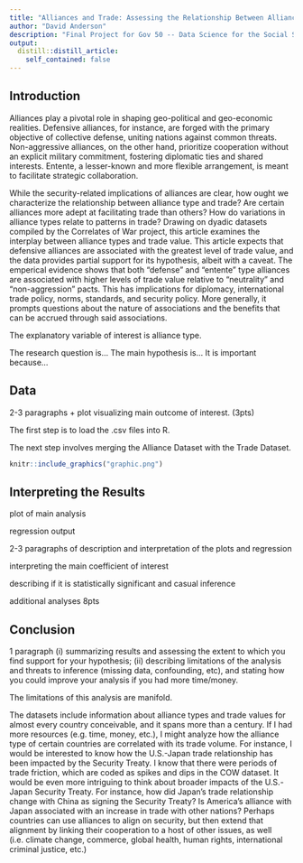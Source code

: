 ```yaml
---
title: "Alliances and Trade: Assessing the Relationship Between Alliance Type and Trade"
author: "David Anderson"
description: "Final Project for Gov 50 -- Data Science for the Social Sciences"
output:
  distill::distill_article:
    self_contained: false
---
```



## Introduction


Alliances play a pivotal role in shaping geo-political and geo-economic realities. Defensive alliances, for instance, are forged with the primary objective of collective defense, uniting nations against common threats. Non-aggressive alliances, on the other hand, prioritize cooperation without an explicit military commitment, fostering diplomatic ties and shared interests. Entente, a lesser-known and more flexible arrangement, is meant to facilitate strategic collaboration.

While the security-related implications of alliances are clear, how ought we characterize the relationship between alliance type and trade? Are certain alliances more adept at facilitating trade than others? How do variations in alliance types relate to patterns in trade? Drawing on dyadic datasets compiled by the Correlates of War project, this article examines the interplay between alliance types and trade value. This article expects that defensive alliances are associated with the greatest level of trade value, and the data provides partial support for its hypothesis, albeit with a caveat. The emperical evidence shows that both "defense" and "entente" type alliances are associated with higher levels of trade value relative to "neutrality" and "non-aggression" pacts. This has implications for diplomacy, international trade policy, norms, standards, and security policy. More generally, it prompts questions about the nature of associations and the benefits that can be accrued through said associations. 

The explanatory variable of interest is alliance type.

The research question is...
The main hypothesis is...
It is important because...

## Data
2-3 paragraphs + plot visualizing main outcome of interest. (3pts)

The first step is to load the .csv files into R. 


The next step involves merging the Alliance Dataset with the Trade Dataset.



```r
knitr::include_graphics("graphic.png")
```

## Interpreting the Results

plot of main analysis

regression output

2-3 paragraphs of description and interpretation of the plots and regression 

interpreting the main coefficient of interest 

describing if it is statistically significant and casual inference 

additional analyses 8pts

## Conclusion

1 paragraph (i) summarizing results and assessing the extent to which you find 
support for your hypothesis; (ii) describing limitations of the analysis and 
threats to inference (missing data, confounding, etc), and stating how you 
could improve your analysis if you had more time/money. 

The limitations of this analysis are manifold.

The datasets include information about alliance types and trade values for almost every country conceivable, and it spans more than a century. If I had more resources (e.g. time, money, etc.), I might analyze how the alliance type of certain countries are correlated with its trade volume. For instance, I would be interested to know how the U.S.-Japan trade relationship has been impacted by the Security Treaty. I know that there were periods of trade friction, which are coded as spikes and dips in the COW dataset. It would be even more intriguing to think about broader impacts of the U.S.-Japan Security Treaty. For instance, how did Japan's trade relationship change with China as signing the Security Treaty? Is America's alliance with Japan associated with an increase in trade with other nations? Perhaps countries can use alliances to align on security, but then extend that alignment by linking their cooperation to a host of other issues, as well (i.e. climate change, commerce, global health, human rights, international criminal justice, etc.)
